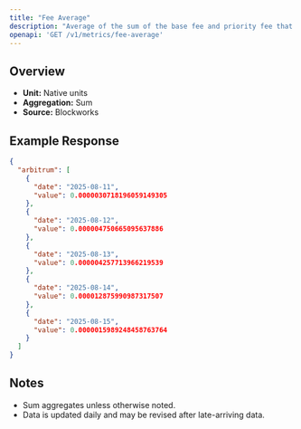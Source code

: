 ```yaml
---
title: "Fee Average"
description: "Average of the sum of the base fee and priority fee that day in native chain token"
openapi: 'GET /v1/metrics/fee-average'
---
```


## Overview

- **Unit:** Native units
- **Aggregation:** Sum
- **Source:** Blockworks

## Example Response

```json
{
  "arbitrum": [
    {
      "date": "2025-08-11",
      "value": 0.0000030718196059149305
    },
    {
      "date": "2025-08-12",
      "value": 0.000004750665095637886
    },
    {
      "date": "2025-08-13",
      "value": 0.000004257713966219539
    },
    {
      "date": "2025-08-14",
      "value": 0.000012875990987317507
    },
    {
      "date": "2025-08-15",
      "value": 0.0000015989248458763764
    }
  ]
}
```

## Notes
- Sum aggregates unless otherwise noted.
- Data is updated daily and may be revised after late-arriving data.
